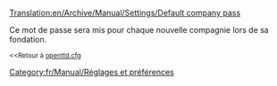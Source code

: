 [[Translation:en/Archive/Manual/Settings/Default company pass]]


Ce mot de passe sera mis pour chaque nouvelle compagnie lors de sa fondation.

<small><<Retour à [[fr/Archive/Manual/Settings/Openttd.cfg|openttd.cfg]]</small>

[[Category:fr/Manual/Réglages et préférences]]